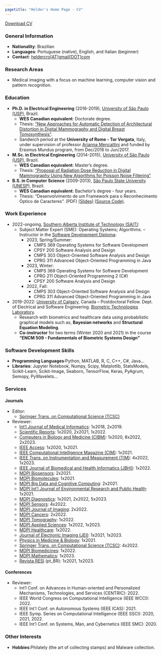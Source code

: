 ```yaml
---
pagetitle: "Helder's Home Page - CV"
---
```


<a href="files/helder_cv_20211216.pdf" class="download" title="Download CV as PDF">Download CV</a>			


### General Information

- **Nationality**: Brazilian
- **Languages**: Portuguese (native), English, and Italian (beginner)
- **Contact**: [heldercro[AT]gmail[DOT]com](mailto:heldercro[AT]gmail[DOT]com)


### Research Areas

- Medical imaging with a focus on machine learning, computer vision and pattern recognition.


### Education

- **Ph.D. in Electrical Engineering** (2016-2019), [University of São Paulo (USP)](http://www.sel.eesc.usp.br/), Brazil.
    - **WES Canadian equivalent**: Doctorate degree.
    - Thesis: ["New Approaches for Automatic Detection of Architectural Distortion in Digital Mammography and Digital Breast Tomosynthesis"](https://doi.org/10.11606/T.18.2019.tde-02102019-140208).
    - Sandwich period at the **University of Rome - Tor Vergata**, Italy, under supervision of professor [Arianna Mencattini](https://scholar.google.com/citations?hl=en&user=2qegFbUAAAAJ) and funded by Erasmus Mundus program, from Dec/2016 to Jun/2017.

- **M.Sc. in Electrical Engineering** (2014-2015), [University of São Paulo (USP)](http://www.sel.eesc.usp.br/), Brazil.
    - **WES Canadian equivalent**: Master’s degree.
    - Thesis: ["Proposal of Radiation Dose Reduction in Digital Mammography Using New Algorithms for Poisson Noise Filtering"](http://doi.org/10.11606/D.18.2016.tde-29032016-160603)
    
- **B.S. in Computer Science** (2009-2013), [São Paulo State University (UNESP)](http://www.fct.unesp.br), Brazil.
    - **WES Canadian equivalent**: Bachelor's degree - four years.
    - Thesis: "Desenvolvimento de um Framework para o Reconhecimento Óptico de Caracteres". (PDF) [(Slides)](https://speakerdeck.com/helderc/desenvolvimento-de-um-framework-para-o-reconhecimento-ptico-de-caracteres) [(Source Code)](https://github.com/helderc/hIP).
    
    
### Work Experience

- 2022-ongoing, [Southern Alberta Institute of Technology (SAIT)](https://sait.ca):
    - Subject Matter Expert (SME): Operating Systems; Algorithms.
    – Instructor in the [Software Development Diploma](https://www.sait.ca/programs-and-courses/diplomas/software-development):
        - 2023, Spring/Summer:
            - CMPS 369 Operating Systems for Software Development
            - CPSY 200 Software Analysis and Design
            - CMPS 303 Object-Oriented Software Analysis and Design
            - CPRG 311 Advanced Object-Oriented Programming in Java        
        - 2023, Winter: 
            - CMPS 369 Operating Systems for Software Development
            - CPRG 211 Object-Oriented Programming 2 (C#)
            - CPSY 200 Software Analysis and Design
        - 2022, Fall:
            - CMPS 303 Object-Oriented Software Analysis and Design
            - CPRG 311 Advanced Object-Oriented Programming in Java

- 2019-2022: [University of Calgary](https://ucalgary.ca), Canada – Postdoctoral Fellow. Dept. of Electrical and Software Engineering. [Biometric Technologies Laboratory](https://www.ucalgary.ca/btlab/).
    - Research with biometrics and healthcare data using probabilistic graphical models such as, **Bayesian networks** and **Structural Equation Modeling**.
    - **Co-instructor** for two terms (Winter 2020 and 2021) in the course **"ENCM 509 - Fundamentals of Biometric Systems Design"**
    

### Software Development Skills

- **Programming Languages**:Python, MATLAB, R, C, C++, C#, Java...
- **Libraries**: Jupyter Notebook, Numpy, Scipy, Matplotlib, StatsModels, Scikit-Learn, Scikit-Image, Seaborn, TensorFlow, Keras, PyAgrum, Semopy, PyWavelets...


### Services

#### Journals

- Editor:
    - [Springer Trans. on Computational Science (TCSC)](https://www.springer.com/gp/computer-science/lncs/lncs-transactions/computational-science/731224)
    
- Reviewer:
    - [Int'l Journal of Medical Informatics](https://www.journals.elsevier.com/international-journal-of-medical-informatics): 1x2018, 2x2019.
    - [Scientific Reports](https://www.nature.com/srep/): 1x2020, 2x2021, 1x2022.
    - [Computers in Biology and Medicine (CIBM)](https://www.journals.elsevier.com/computers-in-biology-and-medicine/): 1x2020, 8x2022, 2x2023.
    - [IEEE Access](https://ieeeaccess.ieee.org/): 1x2020, 1x2021.
    - [IEEE Computational Intelligence Magazine (CIM)](https://cis.ieee.org/publications/ci-magazine): 1x2021.
    - [IEEE Trans. on Instrumentation and Measurement (TIM)](https://ieee-ims.org/publication/ieee-transactions-instrumentation-measurement): 4x2022, 1x2023.
    - [IEEE Journal of Biomedical and Health Informatics (JBHI)](https://www.embs.org/jbhi/): 1x2022.
    - [MDPI Biosensors](https://www.mdpi.com/journal/biosensors): 2x2021.
    - [MDPI Biomolecules](https://www.mdpi.com/journal/biomolecules): 1x2021.
    - [MDPI Big Data and Cognitive Computing](https://www.mdpi.com/journal/BDCC): 2x2021.
    - [MDPI Int'l Journal of Environmental Research and Public Health](https://www.mdpi.com/journal/ijerph): 1x2021.
    - [MDPI Diagnostics](https://www.mdpi.com/journal/diagnostics): 1x2021, 2x2022, 5x2023.
    - [MDPI Sensors](https://www.mdpi.com/journal/sensors): 4x2022.
    - [MDPI Journal of Imaging](https://www.mdpi.com/journal/jimaging): 2x2022.
    - [MDPI Cancers](https://www.mdpi.com/journal/cancers): 2x2022.
    - [MDPI Tomography](https://www.mdpi.com/journal/tomography): 1x2022.
    - [MDPI Applied Sciences](https://www.mdpi.com/journal/applsci): 1x2022, 1x2023.
    - [MDPI Healthcare](https://www.mdpi.com/journal/healthcare): 1x2022.
    - [Journal of Electronic Imaging (JEI)](https://www.spiedigitallibrary.org/journals/journal-of-electronic-imaging): 1x2021, 1x2023.
    - [Physics in Medicine & Biology](https://iopscience.iop.org/journal/0031-9155): 1x2021.
    - [Springer Trans. on Computational Science (TCSC)](https://www.springer.com/gp/computer-science/lncs/lncs-transactions/computational-science/731224): 4x2022.
    - [MDPI Biomedicines](https://www.mdpi.com/journal/biomedicines): 1x2022.
    - [MDPI Mathematics](https://www.mdpi.com/journal/mathematics): 1x2023.
    - [Revista RESI](http://revistaresi.com.br/) (pt_BR): 1x2021, 1x2023.
    
    
#### Conferences

- Reviewer:
    - Int'l Conf. on Advances in Human-oriented and Personalized Mechanisms, Technologies, and Services (CENTRIC): 2022.
    - IEEE World Congress on Computational Intelligence (IEEE WCCI): 2022.
    - IEEE Int'l Conf. on Autonomous Systems (IEEE ICAS): 2021.
    - IEEE Symp. Series on Computational Intelligence (IEEE SSCI): 2020, 2021, 2022.
    - IEEE Int'l Conf. on Systems, Man, and Cybernetics (IEEE SMC): 2020.

    
### Other Interests

- **Hobbies**:Philately (the art of collecting stamps) and Malware collection.
